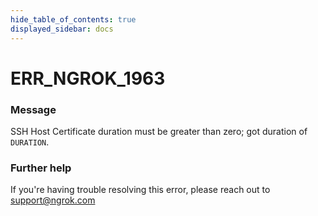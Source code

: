 ```yaml
---
hide_table_of_contents: true
displayed_sidebar: docs
---
```



# ERR_NGROK_1963

### Message

SSH Host Certificate duration must be greater than zero; got duration of `DURATION`.

### Further help

If you're having trouble resolving this error, please reach out to [support@ngrok.com](mailto:support@ngrok.com?subject=Help%20with%20ERR_NGROK_1963)

<ErrorDetails error="err_ngrok_1963" />
